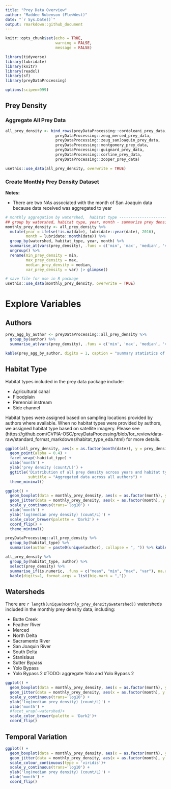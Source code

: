```yaml
---
title: "Prey Data Overview"
author: "Maddee Rubenson (FlowWest)"
date: "`r Sys.Date()`"
output: rmarkdown::github_document
---
```


```r
knitr::opts_chunk$set(echo = TRUE,
                      warning = FALSE, 
                      message = FALSE)

library(tidyverse)
library(lubridate)
library(knitr)
library(readxl)
library(sf)
library(preyDataProcessing)

options(scipen=999)
```

## Prey Density 

### Aggregate All Prey Data 

```r

all_prey_density <- bind_rows(preyDataProcessing::cordoleani_prey_data,
                      preyDataProcessing::zeug_merced_prey_data, 
                      preyDataProcessing::zeug_sanJoaquin_prey_data, 
                      preyDataProcessing::montgomery_prey_data, 
                      preyDataProcessing::guignard_prey_data, 
                      preyDataProcessing::corline_prey_data,
                      preyDataProcessing::zooper_prey_data) 

usethis::use_data(all_prey_density, overwrite = TRUE)

```


### Create Monthly Prey Density Dataset

**Notes:**

* There are two NAs associated with the month of San Joaquin data because data received was aggregated to year

```r
# monthly aggregation by watershed,  habitat type -------------------------
## group by watershed, habitat type, year, month - summarize prey density (median, min, max)
monthly_prey_density <- all_prey_density %>%
  mutate(year = ifelse(!is.na(date), lubridate::year(date), 2016),
         month = lubridate::month(date)) %>%
  group_by(watershed, habitat_type, year, month) %>%
  summarise_at(vars(prey_density), .funs = c('min', 'max', 'median', 'var'), na.rm = TRUE) %>%
  ungroup() %>%
  rename(min_prey_density = min,
         max_prey_density = max,
         median_prey_density = median,
         var_prey_density = var) |> glimpse()

# save file for use in R package
usethis::use_data(monthly_prey_density, overwrite = TRUE)

```


<!-- ## Fish Data  -->

<!-- ```{r} -->

<!-- load('../data/all_fish_data.rda') -->

<!-- #all_fish_data <- all_fish_data %>% select(-lat, -lon) -->
<!-- #usethis::use_data(all_fish_data, overwrite = TRUE) -->

<!-- monthly_fish_data <- all_fish_data %>% -->
<!--   mutate(year = ifelse(!is.na(date), lubridate::year(date), 2016), -->
<!--          month = lubridate::month(date)) %>% -->
<!--   mutate(habitat_type = case_when(watershed == "Merced" ~ "perennial instream", -->
<!--                                   watershed != "Merced" ~ habitat_type)) %>% -->
<!--   group_by(watershed, habitat_type, year, month) %>% -->
<!--   summarise_at(vars(mass, fork_length), .funs = c('min', 'max', 'median'), na.rm = TRUE) %>% -->
<!--   ungroup() |> glimpse() -->

<!-- # save file for use in R package -->
<!-- # usethis::use_data(monthly_fish_data) -->

<!-- ``` -->

<!-- ## Environmental Data  -->

<!-- ```{r} -->
<!-- all_enviro <- preyDataProcessing::all_enviro_data %>% glimpse -->

<!-- ``` -->

# Explore Variables

## Authors

```r

prey_agg_by_author <- preyDataProcessing::all_prey_density %>%
  group_by(author) %>%
  summarise_at(vars(prey_density), .funs = c('min', 'max', 'median', 'var'), na.rm = TRUE)

kable(prey_agg_by_author, digits = 1, caption = "summary statistics of prey density values across authors included in the prey data package")

```

## Habitat Type

Habitat types included in the prey data package include: 

* Agricultural canal
* Floodplain
* Perennial instream
* Side channel

Habitat types were assigned based on sampling locations provided by authors where available. When no habitat types were provided by authors, we assigned habitat type based on satellite imagery. Please see (https://github.com/CVPIA-OSC/preyDataProcessing/blob/for_review/data-raw/standard_format_markdowns/habitat_type_eda.html) for more details.

```r

ggplot(all_prey_density, aes(x = as.factor(month(date)), y = prey_density)) + 
  geom_point(alpha = 0.4) + 
  facet_wrap(~habitat_type) + 
  xlab('month') +
  ylab('prey density (count/L)') + 
  ggtitle('Distribution of all prey density across years and habitat types', 
          subtitle = "Aggregated data across all authors") + 
  theme_minimal()

ggplot() +
  geom_boxplot(data = monthly_prey_density, aes(x = as.factor(month), y = median_prey_density), alpha = 0.5) +
  geom_jitter(data = monthly_prey_density, aes(x = as.factor(month), y = median_prey_density, color = habitat_type)) +
  scale_y_continuous(trans='log10') +
  xlab('month') +
  ylab('log(median prey density) (count/L)') +
  scale_color_brewer(palette = 'Dark2') +
  coord_flip() +
  theme_minimal()

preyDataProcessing::all_prey_density %>%
  group_by(habitat_type) %>%
  summarise(author = paste0(unique(author), collapse = ", ")) %>% kable()

all_prey_density %>%
  group_by(habitat_type, author) %>%
  select(prey_density) %>%
  summarise_if(is.numeric, .funs = c("mean", "min", "max", "var"), na.rm = TRUE) %>% 
  kable(digits=1, format.args = list(big.mark = ","))

```

## Watersheds

There are `r length(unique(monthly_prey_density$watershed))` watersheds included in the monthly prey density data, including:

* Butte Creek
* Feather River
* Merced
* North Delta
* Sacramento River
* San Joaquin River
* South Delta
* Stanislaus
* Sutter Bypass
* Yolo Bypass
* Yolo Bypass 2 #TODO: aggregate Yolo and Yolo Bypass 2

```r
ggplot() +
  geom_boxplot(data = monthly_prey_density, aes(x = as.factor(month), y = median_prey_density), alpha = 0.5) +
  geom_jitter(data = monthly_prey_density, aes(x = as.factor(month), y = median_prey_density, color = watershed)) +
  scale_y_continuous(trans='log10') +
  ylab('log(median prey density) (count/L)') +
  xlab('month') +
  #facet_wrap(~watershed)+
  scale_color_brewer(palette = 'Dark2')+
  coord_flip()

```

## Temporal Variation 

```r
ggplot() +
  geom_boxplot(data = monthly_prey_density, aes(x = as.factor(month), y = median_prey_density), alpha = 0.5) +
  geom_jitter(data = monthly_prey_density, aes(x = as.factor(month), y = median_prey_density, color = year)) +
  scale_colour_continuous(type = 'viridis')+
  scale_y_continuous(trans='log10') +
  ylab('log(median prey density) (count/L)') +
  xlab('month') +
  coord_flip()


```

<!-- ## Fish Data -->

<!-- ```{r} -->

<!-- # mass -->
<!-- ggplot() + -->
<!--   geom_boxplot(data = monthly_fish_data, aes(x = as.factor(month), y = mass_median), alpha = 0.5) + -->
<!--   geom_jitter(data = monthly_fish_data, aes(x = as.factor(month), y = mass_median, color = habitat_type)) + -->
<!--   ylab('mass (grams)') + -->
<!--   xlab('month') + -->
<!--   scale_color_brewer(palette = 'Dark2')+ -->
<!--   coord_flip() -->

<!-- # fork length (mm) -->
<!-- ggplot() + -->
<!--   geom_boxplot(data = monthly_fish_data, aes(x = as.factor(month), y = fork_length_median), alpha = 0.5) + -->
<!--   geom_jitter(data = monthly_fish_data, aes(x = as.factor(month), y = fork_length_median, color = habitat_type)) + -->
<!--   ylab('fork length (mm)') + -->
<!--   xlab('month') + -->
<!--   scale_color_brewer(palette = 'Dark2')+ -->
<!--   coord_flip() -->

<!-- ``` -->

<!-- ## Environmental Data  -->

<!-- * Not aggregated by month -->
<!-- * Includes: dissolved oxygen, temperature and flow  -->

<!-- ```{r} -->
<!-- # temperature -->
<!-- all_enviro %>% filter(!is.na(temperature)) %>% -->
<!--   ggplot() + -->
<!--   geom_line(aes(x = date, y  = temperature)) +  -->
<!--   facet_wrap(~ author) + -->
<!--   ylab('temperature (celcius)') -->

<!-- # dissolved oxygen -->
<!-- all_enviro %>% filter(!is.na(do_mg_l)) %>% -->
<!--   ggplot() + -->
<!--   geom_line(aes(x = date, y  = do_mg_l)) +  -->
<!--   facet_wrap(~ author) + -->
<!--   ylab('dissolved oxygen (mg/l)') -->

<!-- # flow -->
<!-- all_enviro %>% filter(!is.na(flow_cfs)) %>% -->
<!--   ggplot() + -->
<!--   geom_line(aes(x = date, y  = flow_cfs)) +  -->
<!--   facet_wrap(~ author) + -->
<!--   ylab('flow_cfs') -->


<!-- ``` -->
